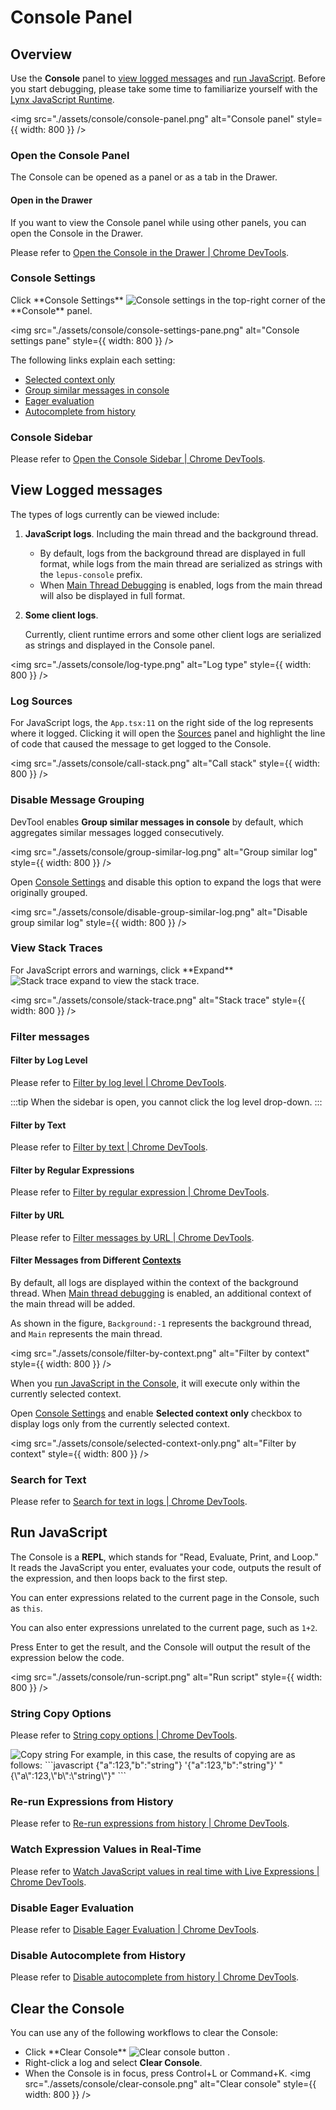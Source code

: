 
<style jsx>{`
  .inline-content {
    display: flex;
    align-items: center;
    flex-wrap: wrap;
  }
  .inline-content img {
    margin: 0 5px;
    height: 2rem;
  }
  .margin {
    margin-top: 1rem;
    margin-bottom: 1rem;
  }
  .margin2 {
    margin-top: 0.5rem;
  }
`}</style>

# Console Panel

## Overview

Use the **Console** panel to [view logged messages](#view-logged-messages) and [run JavaScript](#run-javascript). Before you start debugging, please take some time to familiarize yourself with the [Lynx JavaScript Runtime](guide/scripting-runtime/index#javascript-runtime).

<img
  src="./assets/console/console-panel.png"
  alt="Console panel"
  style={{ width: 800 }}
/>

### Open the Console Panel

The Console can be opened as a panel or as a tab in the Drawer.

#### Open in the Drawer

If you want to view the Console panel while using other panels, you can open the Console in the Drawer.

Please refer to [Open the Console in the Drawer | Chrome DevTools](https://developer.chrome.com/docs/devtools/console/reference#drawer).

### Console Settings

<div class="inline-content margin">
  <span>Click **Console Settings** </span>
  <img src={console_settings} alt="Console settings" />
  <span> in the top-right corner of the **Console** panel.</span>
</div>

<img
  src="./assets/console/console-settings-pane.png"
  alt="Console settings pane"
  style={{ width: 800 }}
/>

The following links explain each setting:

- [Selected context only](#filter-messages-from-different-contexts)
- [Group similar messages in console](#disable-message-grouping)
- [Eager evaluation](#disable-eager-evaluation)
- [Autocomplete from history](#disable-autocomplete-from-history)

### Console Sidebar

Please refer to [Open the Console Sidebar | Chrome DevTools](https://developer.chrome.com/docs/devtools/console/reference#sidebar).

## View Logged messages

The types of logs currently can be viewed include:

1. **JavaScript logs**. Including the main thread and the background thread.

   - By default, logs from the background thread are displayed in full format, while logs from the main thread are serialized as strings with the `lepus-console` prefix.
   - When [Main Thread Debugging](./sources-panel.mdx#debug-the-main-thread) is enabled, logs from the main thread will also be displayed in full format.

2. **Some client logs**.

   Currently, client runtime errors and some other client logs are serialized as strings and displayed in the Console panel.

<img
  src="./assets/console/log-type.png"
  alt="Log type"
  style={{ width: 800 }}
/>

### Log Sources

For JavaScript logs, the `App.tsx:11` on the right side of the log represents where it logged. Clicking it will open the [Sources](./sources-panel.mdx) panel and highlight the line of code that caused the message to get logged to the Console.

<img
  src="./assets/console/call-stack.png"
  alt="Call stack"
  style={{ width: 800 }}
/>

### Disable Message Grouping

DevTool enables **Group similar messages in console** by default, which aggregates similar messages logged consecutively.

<img
  src="./assets/console/group-similar-log.png"
  alt="Group similar log"
  style={{ width: 800 }}
/>

Open [Console Settings](#console-settings) and disable this option to expand the logs that were originally grouped.

<img
  src="./assets/console/disable-group-similar-log.png"
  alt="Disable group similar log"
  style={{ width: 800 }}
/>

### View Stack Traces

<div class="inline-content margin">
  <span>For JavaScript errors and warnings, click **Expand** </span>
  <img src={stack_trace_expand} alt="Stack trace expand" />
  <span> to view the stack trace.</span>
</div>

<img
  src="./assets/console/stack-trace.png"
  alt="Stack trace"
  style={{ width: 800 }}
/>

### Filter messages

#### Filter by Log Level

Please refer to [Filter by log level | Chrome DevTools](https://developer.chrome.com/docs/devtools/console/reference#level).

:::tip
When the sidebar is open, you cannot click the log level drop-down.
:::

#### Filter by Text

Please refer to [Filter by text | Chrome DevTools](https://developer.chrome.com/docs/devtools/console/log#text).

#### Filter by Regular Expressions

Please refer to [Filter by regular expression | Chrome DevTools](https://developer.chrome.com/docs/devtools/console/log#regex).

#### Filter by URL

Please refer to [Filter messages by URL | Chrome DevTools](https://developer.chrome.com/docs/devtools/console/reference#url).

#### Filter Messages from Different [Contexts](guide/spec#scripting-runtime-enviroment①)

By default, all logs are displayed within the context of the background thread. When [Main thread debugging](./sources-panel.mdx#debug-the-main-thread) is enabled, an additional context of the main thread will be added.

As shown in the figure, `Background:-1` represents the background thread, and `Main` represents the main thread.

<img
  src="./assets/console/filter-by-context.png"
  alt="Filter by context"
  style={{ width: 800 }}
/>

When you [run JavaScript in the Console](#run-javascript), it will execute only within the currently selected context.

Open [Console Settings](#console-settings) and enable **Selected context only** checkbox to display logs only from the currently selected context.

<img
  src="./assets/console/selected-context-only.png"
  alt="Filter by context"
  style={{ width: 800 }}
/>

### Search for Text

Please refer to [Search for text in logs | Chrome DevTools](https://developer.chrome.com/docs/devtools/console/reference#search).

## Run JavaScript

The Console is a **REPL**, which stands for "Read, Evaluate, Print, and Loop." It reads the JavaScript you enter, evaluates your code, outputs the result of the expression, and then loops back to the first step.

You can enter expressions related to the current page in the Console, such as `this`.

You can also enter expressions unrelated to the current page, such as `1+2`.

Press Enter to get the result, and the Console will output the result of the expression below the code.

<img
  src="./assets/console/run-script.png"
  alt="Run script"
  style={{ width: 800 }}
/>

### String Copy Options

Please refer to [String copy options | Chrome DevTools](https://developer.chrome.com/docs/devtools/console/reference#string-copy-options).

<img src="./assets/console/copy-string.png" alt="Copy string" style={{width:800}} />
For example, in this case, the results of copying are as follows:
```javascript
{"a":123,"b":"string"}
'{"a":123,"b":"string"}'
"{\"a\":123,\"b\":\"string\"}"
```

### Re-run Expressions from History

Please refer to [Re-run expressions from history | Chrome DevTools](https://developer.chrome.com/docs/devtools/console/reference#history).

### Watch Expression Values in Real-Time

Please refer to [Watch JavaScript values in real time with Live Expressions | Chrome DevTools](https://developer.chrome.com/docs/devtools/console/live-expressions).

### Disable Eager Evaluation

Please refer to [Disable Eager Evaluation | Chrome DevTools](https://developer.chrome.com/docs/devtools/console/reference#eagereval).

### Disable Autocomplete from History

Please refer to [Disable autocomplete from history | Chrome DevTools](https://developer.chrome.com/docs/devtools/console/reference#autocomplete).

## Clear the Console

You can use any of the following workflows to clear the Console:

- <div class="inline-content margin2">
    <span>Click **Clear Console**</span>
    <img src={clear_console_button} alt="Clear console button" />
    <span>.</span>
  </div>
- Right-click a log and select **Clear Console**.
- When the Console is in focus, press Control+L or Command+K.
  <img
    src="./assets/console/clear-console.png"
    alt="Clear console"
    style={{ width: 800 }}
  />
